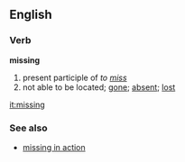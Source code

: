 ==English==

===Verb===
'''missing'''
# present participle of ''to [[miss]]''
# not able to be located; [[gone]]; [[absent]]; [[lost]]

[[it:missing]]

===See also===
*[[missing in action]]